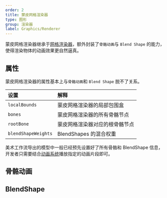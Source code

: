 ```yaml
---
order: 2
title: 蒙皮网格渲染器
type: 图形
group: 渲染器
label: Graphics/Renderer
---
```


蒙皮网格渲染器继承于[网格渲染器](/docs/graphics/renderer/meshRenderer/)，额外封装了`骨骼动画`与 `Blend Shape` 的能力，使得渲染物体的动画效果更自然逼真。

## 属性

蒙皮网格渲染器的属性基本上与`骨骼动画`和 `Blend Shape` 脱不了关系。

| 设置                | 解释                           |
| :------------------ | :----------------------------- |
| `localBounds`       | 蒙皮网格渲染器的局部包围盒     |
| `bones`             | 蒙皮网格渲染器的所有骨骼节点   |
| `rootBone`          | 蒙皮网格渲染器对应的根骨骼节点 |
| `blendShapeWeights` | BlendShapes 的混合权重         |

美术工作流导出的模型中一般已经预先设置好了所有骨骼和 BlendShape 信息，开发者只需要结合[动画系统](/docs/animation/overview)播放指定的动画片段即可。

## 骨骼动画

<Playground href="/embed/skeleton-animation-play" />

## BlendShape

<Playground href="/embed/skeleton-animation-blendShape" />

